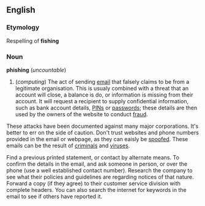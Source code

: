 ==English==
===Etymology===
Respelling of '''fishing''' <!--I presume-->

===Noun===
'''phishing''' (''uncountable'')

# (''computing'') The act of sending [[email]] that falsely claims to be from a legitimate organisation.  This is usualy combined with a threat that an account will close, a balance is do, or information is missing from their account.  It will request a recipient to supply confidential information, such as bank account details, [[PIN]]s or [[password]]s; these details are then used by the owners of the website to conduct [[fraud]].

These attacks have been documented against many major corporations.  It's better to err on the side of caution.  Don't trust websites and phone numbers provided in the email or webpage, as they can eaisly be [[spoofed]].  These emails can be the result of [[criminal]]s and [[virus]]es.

Find a previous printed statement, or contact by alternate means.  To confirm the details in the email, and ask someone in person, or over the phone (use a well established contact number).  Research the company to see what their policies and guidelines are regarding notices of that nature.  Forward a copy (if they agree) to their customer service division with complete headers.  You can also search the internet for keywords in the email to see if others have reported it.